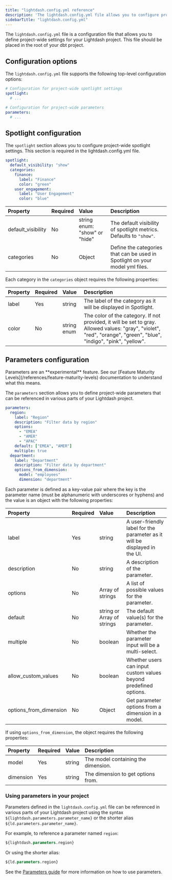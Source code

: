 ```yaml
---
title: "lightdash.config.yml reference"
description: 'The lightdash.config.yml file allows you to configure project-wide settings for your Lightdash project, including spotlight and parameters.'
sidebarTitle: "lightdash.config.yml"
---
```


The `lightdash.config.yml` file is a configuration file that allows you to define project-wide settings for your Lightdash project. This file should be placed in the root of your dbt project.

## Configuration options

The `lightdash.config.yml` file supports the following top-level configuration options:

```yaml
# Configuration for project-wide spotlight settings
spotlight:
  # ...

# Configuration for project-wide parameters
parameters:
  # ...
```

## Spotlight configuration

The `spotlight` section allows you to configure project-wide spotlight settings. This section is required in the lightdash.config.yml file.

```yaml
spotlight:
  default_visibility: "show"
  categories:
    finance:
      label: "Finance"
      color: "green"
    user_engagement:
      label: "User Engagement"
      color: "blue"
```

| Property | Required | Value | Description |
| :------- | :------- | :---- | :---------- |
| default_visibility | No | string enum: "show" or "hide" | The default visibility of spotlight metrics. Defaults to `"show"`. |
| categories | No | Object | Define the categories that can be used in Spotlight on your model yml files. |

Each category in the `categories` object requires the following properties:

| Property | Required | Value | Description |
| :------- | :------- | :---- | :---------- |
| label | Yes | string | The label of the category as it will be displayed in Spotlight. |
| color | No | string enum | The color of the category. If not provided, it will be set to gray. Allowed values: "gray", "violet", "red", "orange", "green", "blue", "indigo", "pink", "yellow". |

## Parameters configuration

<Warning>
Parameters are an **experimental** feature. See our [Feature Maturity Levels](/references/feature-maturity-levels) documentation to understand what this means.
</Warning>

The `parameters` section allows you to define project-wide parameters that can be referenced in various parts of your Lightdash project.

```yaml
parameters:
  region:
    label: "Region"
    description: "Filter data by region"
    options:
      - "EMEA"
      - "AMER"
      - "APAC"
    default: ["EMEA", "AMER"]
    multiple: true
  department:
    label: "Department"
    description: "Filter data by department"
    options_from_dimension:
      model: "employees"
      dimension: "department"
```

Each parameter is defined as a key-value pair where the key is the parameter name (must be alphanumeric with underscores or hyphens) and the value is an object with the following properties:

| Property | Required | Value | Description |
| :------- | :------- | :---- | :---------- |
| label | Yes | string | A user-friendly label for the parameter as it will be displayed in the UI. |
| description | No | string | A description of the parameter. |
| options | No | Array of strings | A list of possible values for the parameter. |
| default | No | string or Array of strings | The default value(s) for the parameter. |
| multiple | No | boolean | Whether the parameter input will be a multi-select. |
| allow_custom_values | No | boolean | Whether users can input custom values beyond predefined options. |
| options_from_dimension | No | Object | Get parameter options from a dimension in a model. |

If using `options_from_dimension`, the object requires the following properties:

| Property | Required | Value | Description |
| :------- | :------- | :---- | :---------- |
| model | Yes | string | The model containing the dimension. |
| dimension | Yes | string | The dimension to get options from. |

### Using parameters in your project

Parameters defined in the `lightdash.config.yml` file can be referenced in various parts of your Lightdash project using the syntax `${lightdash.parameters.parameter_name}` or the shorter alias `${ld.parameters.parameter_name}`. 

For example, to reference a parameter named `region`:

```sql
${lightdash.parameters.region}
```

Or using the shorter alias:

```sql
${ld.parameters.region}
```

See the [Parameters guide](/guides/using-parameters) for more information on how to use parameters.